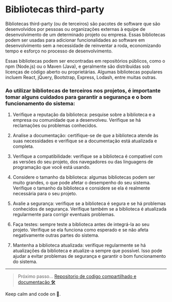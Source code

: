
<Meta title="Guide/Third-Party Libs" />

# Bibliotecas third-party

Bibliotecas third-party (ou de terceiros) são pacotes de software que são desenvolvidos por pessoas ou organizações externas à equipe de desenvolvimento de um determinado projeto ou empresa. Essas bibliotecas podem ser usadas para adicionar funcionalidades ao software em desenvolvimento sem a necessidade de reinventar a roda, economizando tempo e esforço no processo de desenvolvimento.

Essas bibliotecas podem ser encontradas em repositórios públicos, como o npm (Node.js) ou o Maven (Java), e geralmente são distribuídas sob licenças de código aberto ou proprietárias. Algumas bibliotecas populares incluem React, jQuery, Bootstrap, Express, Lodash, entre muitas outras.

### Ao utilizar bibliotecas de terceiros nos projetos, é importante tomar alguns cuidados para garantir a segurança e o bom funcionamento do sistema:

1. Verifique a reputação da biblioteca: pesquise sobre a biblioteca e a empresa ou comunidade que a desenvolveu. Verifique se há reclamações ou problemas conhecidos.

2. Analise a documentação: certifique-se de que a biblioteca atende às suas necessidades e verifique se a documentação está atualizada e completa.

3. Verifique a compatibilidade: verifique se a biblioteca é compatível com as versões do seu projeto, dos navegadores ou das linguagens de programação que você está usando.

4. Considere o tamanho da biblioteca: algumas bibliotecas podem ser muito grandes, o que pode afetar o desempenho do seu sistema. Verifique o tamanho da biblioteca e considere se ela é realmente necessária para o seu projeto.

5. Avalie a segurança: verifique se a biblioteca é segura e se há problemas conhecidos de segurança. Verifique também se a biblioteca é atualizada regularmente para corrigir eventuais problemas.

6. Faça testes: sempre teste a biblioteca antes de integrá-la ao seu projeto. Verifique se ela funciona como esperado e se não afeta negativamente outras partes do sistema.

7. Mantenha a biblioteca atualizada: verifique regularmente se há atualizações da biblioteca e atualize-a sempre que possível. Isso pode ajudar a evitar problemas de segurança e garantir o bom funcionamento do sistema.

---

> Próximo passo... [Repositorio de codigo compartilhado e documentação 🛠](/?path=/docs/guide-librarys-repo--page)

Keep calm and code on 🤘.
